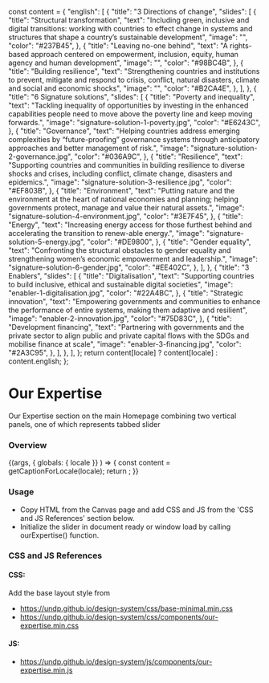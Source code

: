 
  const content = {
    "english": [
      {
        "title": "3 Directions of change",
        "slides": [
          {
            "title": "Structural transformation",
            "text": "Including green, inclusive and digital transitions: working with countries to effect change in systems and structures that shape a country’s sustainable development",
            "image": "",
            "color": "#237B45",
          },
          {
            "title": "Leaving no-one behind",
            "text": "A rights-based approach centered on empowerment, inclusion, equity, human agency and human development",
            "image": "",
            "color": "#98BC4B",
          },
          {
            "title": "Building resilience",
            "text": "Strengthening countries and institutions to prevent, mitigate and respond to crisis, conflict, natural disasters, climate and social and economic shocks",
            "image": "",
            "color": "#B2CA4E",
          },
        ],
      },
      {
        "title": "6 Signature solutions",
        "slides": [
          {
            "title": "Poverty and inequality",
            "text": "Tackling inequality of opportunities by investing in the enhanced capabilities people need to move above the poverty line and keep moving forwards.",
            "image": "signature-solution-1-poverty.jpg",
            "color": "#E6243C",
          },
          {
            "title": "Governance",
            "text": "Helping countries address emerging complexities by “future-proofing” governance systems through anticipatory approaches and better management of risk.",
            "image": "signature-solution-2-governance.jpg",
            "color": "#036A9C",
          },
          {
            "title": "Resilience",
            "text": "Supporting countries and communities in building resilience to diverse shocks and crises, including conflict, climate change, disasters and epidemics.",
            "image": "signature-solution-3-resilience.jpg",
            "color": "#EF803B",
          },
          {
            "title": "Environment",
            "text": "Putting nature and the environment at the heart of national economies and planning; helping governments protect, manage and value their natural assets.",
            "image": "signature-solution-4-environment.jpg",
            "color": "#3E7F45",
          },
          {
            "title": "Energy",
            "text": "Increasing energy access for those furthest behind and accelerating the transition to renew-able energy.",
            "image": "signature-solution-5-energy.jpg",
            "color": "#DE9800",
          },
          {
            "title": "Gender equality",
            "text": "Confronting the structural obstacles to gender equality and strengthening women’s economic empowerment and leadership.",
            "image": "signature-solution-6-gender.jpg",
            "color": "#EE402C",
          },
        ],
      },
      {
        "title": "3 Enablers",
        "slides": [
          {
            "title": "Digitalisation",
            "text": "Supporting countries to build inclusive, ethical and sustainable digital societies",
            "image": "enabler-1-digitalisation.jpg",
            "color": "#22A4BC",
          },
          {
            "title": "Strategic innovation",
            "text": "Empowering governments and communities to enhance the performance of entire systems, making them adaptive and resilient",
            "image": "enabler-2-innovation.jpg",
            "color": "#75D83C",
          },
          {
            "title": "Development financing",
            "text": "Partnering with governments and the private sector to align public and private capital flows with the SDGs and mobilise finance at scale",
            "image": "enabler-3-financing.jpg",
            "color": "#2A3C95",
          },
        ],
      },
    ],
  };
  return content[locale] ? content[locale] : content.english;
};


<Meta title="Patterns/Our Expertise" component={OurExpertise} />

# Our Expertise

Our Expertise section on the main Homepage combining two vertical panels, one of which represents tabbed slider

### Overview

<Canvas>
  <Story name="Our Expertise">
    {(args, { globals: { locale }} ) => {
      const content = getCaptionForLocale(locale);
      return <OurExpertise content={content}></OurExpertise>;
    }}
  </Story>
</Canvas>

### Usage
- Copy HTML from the Canvas page and add CSS and JS from the 'CSS and JS References' section below.
- Initialize the slider in document ready or window load by calling ourExpertise() function.

### CSS and JS References

#### CSS:

Add the base layout style from

- https://undp.github.io/design-system/css/base-minimal.min.css
- https://undp.github.io/design-system/css/components/our-expertise.min.css

#### JS:
- https://undp.github.io/design-system/js/components/our-expertise.min.js
